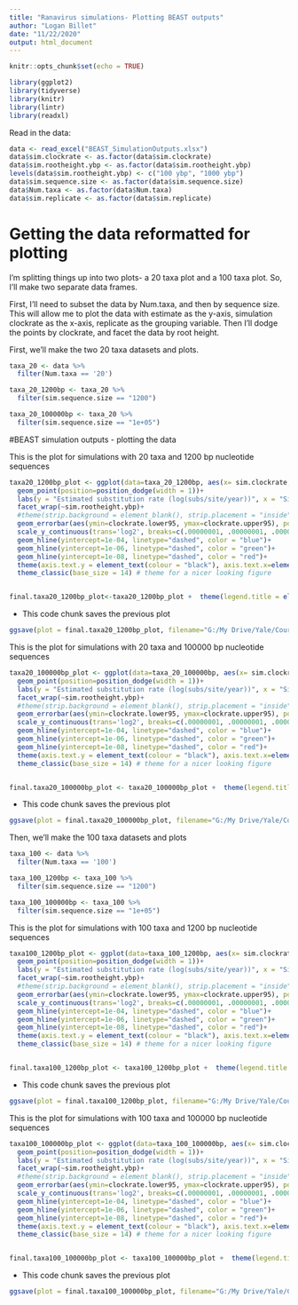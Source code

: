 ```yaml
---
title: "Ranavirus simulations- Plotting BEAST outputs"
author: "Logan Billet"
date: "11/22/2020"
output: html_document
---
```


```r
knitr::opts_chunk$set(echo = TRUE)

library(ggplot2)
library(tidyverse)
library(knitr)
library(lintr)
library(readxl)
```

Read in the data:
```r
data <- read_excel("BEAST_SimulationOutputs.xlsx")
data$sim.clockrate <- as.factor(data$sim.clockrate)
data$sim.rootheight.ybp <- as.factor(data$sim.rootheight.ybp)
levels(data$sim.rootheight.ybp) <- c("100 ybp", "1000 ybp")
data$sim.sequence.size <- as.factor(data$sim.sequence.size)
data$Num.taxa <- as.factor(data$Num.taxa)
data$sim.replicate <- as.factor(data$sim.replicate)
```


# Getting the data reformatted for plotting

I'm splitting things up into two plots- a 20 taxa plot and a 100 taxa plot. So, I'll make two separate data frames.

First, I'll need to subset the data by Num.taxa, and then by sequence size. This will allow me to plot the data with estimate as the y-axis, simulation clockrate as the x-axis, replicate as the grouping variable. Then I'll dodge the points by clockrate, and facet the data by root height.

First, we'll make the two 20 taxa datasets and plots.
```r
taxa_20 <- data %>%
  filter(Num.taxa == '20')

taxa_20_1200bp <- taxa_20 %>%
  filter(sim.sequence.size == "1200")

taxa_20_100000bp <- taxa_20 %>%
  filter(sim.sequence.size == "1e+05")
```



#BEAST simulation outputs - plotting the data


This is the plot for simulations with 20 taxa and 1200 bp nucleotide sequences
```r

taxa20_1200bp_plot <- ggplot(data=taxa_20_1200bp, aes(x= sim.clockrate, y= estimate.clockrate, group = sim.replicate, color=sim.clockrate)) +
  geom_point(position=position_dodge(width = 1))+
  labs(y = "Estimated substitution rate (log(subs/site/year))", x = "Simulated substitution rate (subs/site/year)", title = "20 taxa + 1200 bp nucleotide sequences")+
  facet_wrap(~sim.rootheight.ybp)+
  #theme(strip.background = element_blank(), strip.placement = "inside")+
  geom_errorbar(aes(ymin=clockrate.lower95, ymax=clockrate.upper95), position=position_dodge(width = 1))+
  scale_y_continuous(trans='log2', breaks=c(.00000001, .00000001, .0000001, .000001, .00001, .0001, .001))+
  geom_hline(yintercept=1e-04, linetype="dashed", color = "blue")+
  geom_hline(yintercept=1e-06, linetype="dashed", color = "green")+
  geom_hline(yintercept=1e-08, linetype="dashed", color = "red")+
  theme(axis.text.y = element_text(colour = "black"), axis.text.x=element_text(colour='black'))+
  theme_classic(base_size = 14) # theme for a nicer looking figure


final.taxa20_1200bp_plot<-taxa20_1200bp_plot +  theme(legend.title = element_blank())

```

- This code chunk saves the previous plot
```r
ggsave(plot = final.taxa20_1200bp_plot, filename="G:/My Drive/Yale/Courses- Fall 2020/Phylogenetic biology/Project/finalproject/Ranavirus simulations/Plots/20taxa_1200bp.png", width = 11, height = 8)
```


This is the plot for simulations with 20 taxa and 100000 bp nucleotide sequences

```r

taxa20_100000bp_plot <- ggplot(data=taxa_20_100000bp, aes(x= sim.clockrate, y= estimate.clockrate, group = sim.replicate, color=sim.clockrate)) +
  geom_point(position=position_dodge(width = 1))+
  labs(y = "Estimated substitution rate (log(subs/site/year))", x = "Simulated substitution rate (subs/site/year)", title = "20 taxa + 100000 bp nucleotide sequences")+
  facet_wrap(~sim.rootheight.ybp)+
  #theme(strip.background = element_blank(), strip.placement = "inside")+
  geom_errorbar(aes(ymin=clockrate.lower95, ymax=clockrate.upper95), position=position_dodge(width = 1))+
  scale_y_continuous(trans='log2', breaks=c(.00000001, .00000001, .0000001, .000001, .00001, .0001, .001))+
  geom_hline(yintercept=1e-04, linetype="dashed", color = "blue")+
  geom_hline(yintercept=1e-06, linetype="dashed", color = "green")+
  geom_hline(yintercept=1e-08, linetype="dashed", color = "red")+
  theme(axis.text.y = element_text(colour = "black"), axis.text.x=element_text(colour='black'))+
  theme_classic(base_size = 14) # theme for a nicer looking figure


final.taxa20_100000bp_plot <- taxa20_100000bp_plot +  theme(legend.title = element_blank())
```

- This code chunk saves the previous plot
```r
ggsave(plot = final.taxa20_100000bp_plot, filename="G:/My Drive/Yale/Courses- Fall 2020/Phylogenetic biology/Project/finalproject/Ranavirus simulations/Plots/20taxa_100000bp.png", width = 11, height = 8)
```


Then, we'll make the 100 taxa datasets and plots
```r
taxa_100 <- data %>%
  filter(Num.taxa == '100')

taxa_100_1200bp <- taxa_100 %>%
  filter(sim.sequence.size == "1200")

taxa_100_100000bp <- taxa_100 %>%
  filter(sim.sequence.size == "1e+05")
```


This is the plot for simulations with 100 taxa and 1200 bp nucleotide sequences
```r

taxa100_1200bp_plot <- ggplot(data=taxa_100_1200bp, aes(x= sim.clockrate, y= estimate.clockrate, group = sim.replicate, color=sim.clockrate)) +
  geom_point(position=position_dodge(width = 1))+
  labs(y = "Estimated substitution rate (log(subs/site/year))", x = "Simulated substitution rate (subs/site/year)", title = "100 taxa + 1200 bp nucleotide sequences")+
  facet_wrap(~sim.rootheight.ybp)+
  #theme(strip.background = element_blank(), strip.placement = "inside")+
  geom_errorbar(aes(ymin=clockrate.lower95, ymax=clockrate.upper95), position=position_dodge(width = 1))+
  scale_y_continuous(trans='log2', breaks=c(.00000001, .00000001, .0000001, .000001, .00001, .0001, .001))+
  geom_hline(yintercept=1e-04, linetype="dashed", color = "blue")+
  geom_hline(yintercept=1e-06, linetype="dashed", color = "green")+
  geom_hline(yintercept=1e-08, linetype="dashed", color = "red")+
  theme(axis.text.y = element_text(colour = "black"), axis.text.x=element_text(colour='black'))+
  theme_classic(base_size = 14) # theme for a nicer looking figure


final.taxa100_1200bp_plot <- taxa100_1200bp_plot +  theme(legend.title = element_blank())

```

- This code chunk saves the previous plot
```r
ggsave(plot = final.taxa100_1200bp_plot, filename="G:/My Drive/Yale/Courses- Fall 2020/Phylogenetic biology/Project/finalproject/Ranavirus simulations/Plots/100taxa_1200bp.png", width = 11, height = 8)
```



This is the plot for simulations with 100 taxa and 100000 bp nucleotide sequences
```r

taxa100_100000bp_plot <- ggplot(data=taxa_100_100000bp, aes(x= sim.clockrate, y= estimate.clockrate, group = sim.replicate, color=sim.clockrate)) +
  geom_point(position=position_dodge(width = 1))+
  labs(y = "Estimated substitution rate (log(subs/site/year))", x = "Simulated substitution rate (subs/site/year)", title = "100 taxa + 100000 bp nucleotide sequences")+
  facet_wrap(~sim.rootheight.ybp)+
  #theme(strip.background = element_blank(), strip.placement = "inside")+
  geom_errorbar(aes(ymin=clockrate.lower95, ymax=clockrate.upper95), position=position_dodge(width = 1))+
  scale_y_continuous(trans='log2', breaks=c(.00000001, .00000001, .0000001, .000001, .00001, .0001, .001))+
  geom_hline(yintercept=1e-04, linetype="dashed", color = "blue")+
  geom_hline(yintercept=1e-06, linetype="dashed", color = "green")+
  geom_hline(yintercept=1e-08, linetype="dashed", color = "red")+
  theme(axis.text.y = element_text(colour = "black"), axis.text.x=element_text(colour='black'))+
  theme_classic(base_size = 14) # theme for a nicer looking figure


final.taxa100_100000bp_plot <- taxa100_100000bp_plot +  theme(legend.title = element_blank())

```

- This code chunk saves the previous plot
```r
ggsave(plot = final.taxa100_100000bp_plot, filename="G:/My Drive/Yale/Courses- Fall 2020/Phylogenetic biology/Project/finalproject/Ranavirus simulations/Plots/100taxa_100000bp.png", width = 11, height = 8)
```













